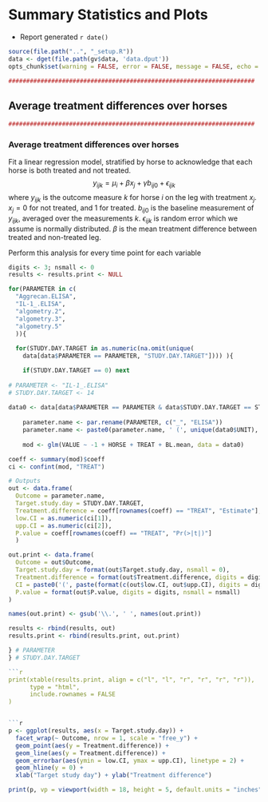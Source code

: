 # Summary Statistics and Plots
- Report generated `r date()`

```r
source(file.path("..", "_setup.R"))
data <- dget(file.path(gv$data, 'data.dput'))
opts_chunk$set(warning = FALSE, error = FALSE, message = FALSE, echo = FALSE)

#####################################################################
```

## Average treatment differences over horses

```r
#####################################################################
```

### Average treatment differences over horses
Fit a linear regression model, stratified by horse to acknowledge that each horse 
is both treated and not treated. 
$$ y_{ijk} = \mu_i + \beta x_j + \gamma b_{ij0} + \epsilon_{ijk} $$
where $y_{ijk}$ is the outcome measure $k$ for horse $i$ on the leg with treatment $x_j$.
$x_j = 0$ for not treated, and 1 for treated. $b_{ij0}$ is the baseline measurement of $y_{ijk}$, averaged over the measurements $k$.
$\epsilon_{ijk}$ is random error which we assume is normally distributed. 
$\beta$ is the mean treatment difference between treated and non-treated leg.

Perform this analysis for every time point for each variable

```r
digits <- 3; nsmall <- 0
results <- results.print <- NULL

for(PARAMETER in c(
  "Aggrecan.ELISA",
  "IL-1_.ELISA",
  "algometry.2",
  "algometry.3",
  "algometry.5"
  )){
  
  for(STUDY.DAY.TARGET in as.numeric(na.omit(unique(
    data[data$PARAMETER == PARAMETER, "STUDY.DAY.TARGET"]))) ){

    if(STUDY.DAY.TARGET == 0) next
    
# PARAMETER <- "IL-1_.ELISA"
# STUDY.DAY.TARGET <- 14
  
data0 <- data[data$PARAMETER == PARAMETER & data$STUDY.DAY.TARGET == STUDY.DAY.TARGET,]
    
    parameter.name <- par.rename(PARAMETER, c("_", "ELISA"))
    parameter.name <- paste0(parameter.name, ' (', unique(data0$UNIT), ')') 
    
    mod <- glm(VALUE ~ -1 + HORSE + TREAT + BL.mean, data = data0)

coeff <- summary(mod)$coeff
ci <- confint(mod, "TREAT")

# Outputs
out <- data.frame(
  Outcome = parameter.name,
  Target.study.day = STUDY.DAY.TARGET,
  Treatment.difference = coeff[rownames(coeff) == "TREAT", "Estimate"],
  low.CI = as.numeric(ci[1]),
  upp.CI = as.numeric(ci[2]),
  P.value = coeff[rownames(coeff) == "TREAT", "Pr(>|t|)"]
  )

out.print <- data.frame(
  Outcome = out$Outcome,
  Target.study.day = format(out$Target.study.day, nsmall = 0),
  Treatment.difference = format(out$Treatment.difference, digits = digits, nsmall = nsmall),
  CI = paste0('(', paste(format(c(out$low.CI, out$upp.CI), digits = digits, nsmall = nsmall), collapse = ", "), ')'),
  P.value = format(out$P.value, digits = digits, nsmall = nsmall)
)

names(out.print) <- gsub('\\.', ' ', names(out.print))

results <- rbind(results, out)
results.print <- rbind(results.print, out.print)

} # PARAMETER
} # STUDY.DAY.TARGET

```r
print(xtable(results.print, align = c("l", "l", "r", "r", "r", "r")),
      type = "html",
      include.rownames = FALSE
)


```r
p <- ggplot(results, aes(x = Target.study.day)) +
  facet_wrap(~ Outcome, nrow = 1, scale = "free_y") +
  geom_point(aes(y = Treatment.difference)) +
  geom_line(aes(y = Treatment.difference)) +
  geom_errorbar(aes(ymin = low.CI, ymax = upp.CI), linetype = 2) +
  geom_hline(y = 0) +
  xlab("Target study day") + ylab("Treatment difference")

print(p, vp = viewport(width = 18, height = 5, default.units = "inches"))
```

